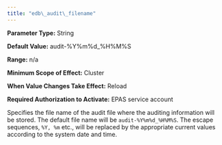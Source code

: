 ```yaml
---
title: "edb\_audit\_filename"
---
```


<div id="edb_audit_filename" class="registered_link"></div>




**Parameter Type:** String

**Default Value:** audit-%Y%m%d\_%H%M%S

**Range:** n/a

**Minimum Scope of Effect:** Cluster

**When Value Changes Take Effect:** Reload

**Required Authorization to Activate:** EPAS service account

Specifies the file name of the audit file where the auditing information will be stored. The default file name will be `audit-%Y%m%d_%H%M%S`. The escape sequences, `%Y, %m` etc., will be replaced by the appropriate current values according to the system date and time.
